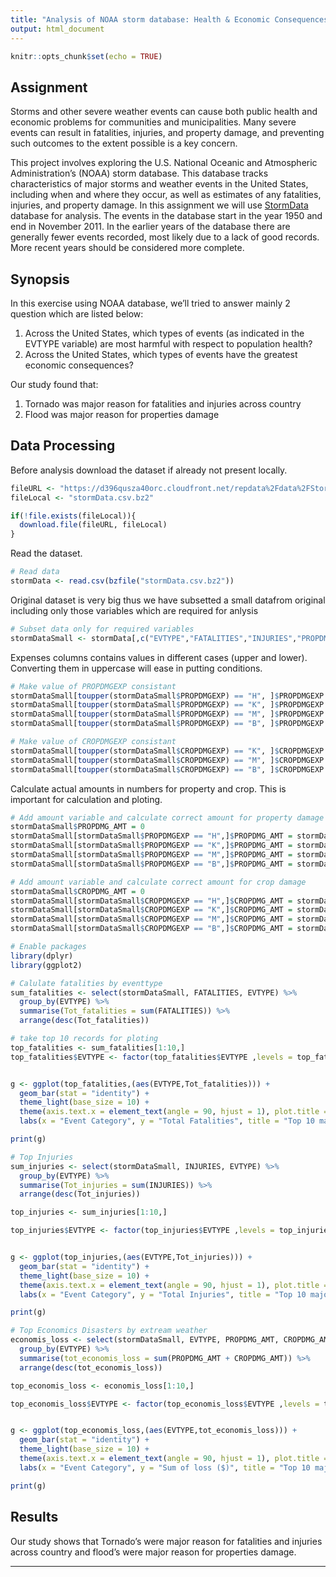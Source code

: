 ```yaml
---
title: "Analysis of NOAA storm database: Health & Economic Consequences"
output: html_document
---
```


```r
knitr::opts_chunk$set(echo = TRUE)
```

## Assignment  

Storms and other severe weather events can cause both public health and economic problems for communities and municipalities. Many severe events can result in fatalities, injuries, and property damage, and preventing such outcomes to the extent possible is a key concern.

This project involves exploring the U.S. National Oceanic and Atmospheric Administration's (NOAA) storm database. This database tracks characteristics of major storms and weather events in the United States, including when and where they occur, as well as estimates of any fatalities, injuries, and property damage. In this assignment we will use [StormData](https://d396qusza40orc.cloudfront.net/repdata%2Fdata%2FStormData.csv.bz2) database for analysis. The events in the database start in the year 1950 and end in November 2011. In the earlier years of the database there are generally fewer events recorded, most likely due to a lack of good records. More recent years should be considered more complete. 

## Synopsis  

In this exercise using NOAA database, we'll tried to answer mainly 2 question which are listed below:  

1. Across the United States, which types of events (as indicated in the EVTYPE variable) are most harmful with respect to population health?  
2. Across the United States, which types of events have the greatest economic consequences?  

Our study found that:  

1. Tornado was major reason for fatalities and injuries across country  
2. Flood was major reason for properties damage  


## Data Processing  

Before analysis download the dataset if already not present locally.
```r
fileURL <- "https://d396qusza40orc.cloudfront.net/repdata%2Fdata%2FStormData.csv.bz2"
fileLocal <- "stormData.csv.bz2"

if(!file.exists(fileLocal)){
  download.file(fileURL, fileLocal)
}
```

Read the dataset.
```r
# Read data
stormData <- read.csv(bzfile("stormData.csv.bz2"))
```

Original dataset is very big thus we have subsetted a small datafrom original including only those variables which are required for anlysis
```r
# Subset data only for required variables
stormDataSmall <- stormData[,c("EVTYPE","FATALITIES","INJURIES","PROPDMG","PROPDMGEXP","CROPDMG","CROPDMGEXP")]
```

Expenses columns contains values in different cases (upper and lower). Converting them in uppercase will ease in putting conditions.
```r
# Make value of PROPDMGEXP consistant
stormDataSmall[toupper(stormDataSmall$PROPDMGEXP) == "H", ]$PROPDMGEXP = "H"
stormDataSmall[toupper(stormDataSmall$PROPDMGEXP) == "K", ]$PROPDMGEXP = "K"
stormDataSmall[toupper(stormDataSmall$PROPDMGEXP) == "M", ]$PROPDMGEXP = "M"
stormDataSmall[toupper(stormDataSmall$PROPDMGEXP) == "B", ]$PROPDMGEXP = "B"

# Make value of CROPDMGEXP consistant
stormDataSmall[toupper(stormDataSmall$CROPDMGEXP) == "K", ]$CROPDMGEXP = "K"
stormDataSmall[toupper(stormDataSmall$CROPDMGEXP) == "M", ]$CROPDMGEXP = "M"
stormDataSmall[toupper(stormDataSmall$CROPDMGEXP) == "B", ]$CROPDMGEXP = "B"
```

Calculate actual amounts in numbers for property and crop. This is important for calculation and ploting.
```r
# Add amount variable and calculate correct amount for property damage
stormDataSmall$PROPDMG_AMT = 0
stormDataSmall[stormDataSmall$PROPDMGEXP == "H",]$PROPDMG_AMT = stormDataSmall[stormDataSmall$PROPDMGEXP == "H",]$PROPDMG * 10 ^ 2
stormDataSmall[stormDataSmall$PROPDMGEXP == "K",]$PROPDMG_AMT = stormDataSmall[stormDataSmall$PROPDMGEXP == "K",]$PROPDMG * 10 ^ 3
stormDataSmall[stormDataSmall$PROPDMGEXP == "M",]$PROPDMG_AMT = stormDataSmall[stormDataSmall$PROPDMGEXP == "M",]$PROPDMG * 10 ^ 6
stormDataSmall[stormDataSmall$PROPDMGEXP == "B",]$PROPDMG_AMT = stormDataSmall[stormDataSmall$PROPDMGEXP == "B",]$PROPDMG * 10 ^ 9

# Add amount variable and calculate correct amount for crop damage
stormDataSmall$CROPDMG_AMT = 0
stormDataSmall[stormDataSmall$CROPDMGEXP == "H",]$CROPDMG_AMT = stormDataSmall[stormDataSmall$CROPDMGEXP == "H",]$CROPDMG * 10 ^ 2
stormDataSmall[stormDataSmall$CROPDMGEXP == "K",]$CROPDMG_AMT = stormDataSmall[stormDataSmall$CROPDMGEXP == "K",]$CROPDMG * 10 ^ 3
stormDataSmall[stormDataSmall$CROPDMGEXP == "M",]$CROPDMG_AMT = stormDataSmall[stormDataSmall$CROPDMGEXP == "M",]$CROPDMG * 10 ^ 6
stormDataSmall[stormDataSmall$CROPDMGEXP == "B",]$CROPDMG_AMT = stormDataSmall[stormDataSmall$CROPDMGEXP == "B",]$CROPDMG * 10 ^ 9

```


```r
# Enable packages
library(dplyr)
library(ggplot2)
```


```r

# Calulate fatalities by eventtype
sum_fatalities <- select(stormDataSmall, FATALITIES, EVTYPE) %>%
  group_by(EVTYPE) %>%
  summarise(Tot_fatalities = sum(FATALITIES)) %>%
  arrange(desc(Tot_fatalities))

# take top 10 records for ploting
top_fatalities <- sum_fatalities[1:10,]
top_fatalities$EVTYPE <- factor(top_fatalities$EVTYPE ,levels = top_fatalities$EVTYPE)


g <- ggplot(top_fatalities,(aes(EVTYPE,Tot_fatalities))) +
  geom_bar(stat = "identity") +
  theme_light(base_size = 10) +
  theme(axis.text.x = element_text(angle = 90, hjust = 1), plot.title = element_text(hjust = 0.5, face = "bold")) +
  labs(x = "Event Category", y = "Total Fatalities", title = "Top 10 major fatalities in weather event")

print(g)

```

```r
# Top Injuries 
sum_injuries <- select(stormDataSmall, INJURIES, EVTYPE) %>%
  group_by(EVTYPE) %>%
  summarise(Tot_injuries = sum(INJURIES)) %>%
  arrange(desc(Tot_injuries))

top_injuries <- sum_injuries[1:10,]

top_injuries$EVTYPE <- factor(top_injuries$EVTYPE ,levels = top_injuries$EVTYPE)


g <- ggplot(top_injuries,(aes(EVTYPE,Tot_injuries))) + 
  geom_bar(stat = "identity") +
  theme_light(base_size = 10) + 
  theme(axis.text.x = element_text(angle = 90, hjust = 1), plot.title = element_text(hjust = 0.5, face = "bold")) +
  labs(x = "Event Category", y = "Total Injuries", title = "Top 10 major injuries record in weather event")

print(g)
```

```r
# Top Economics Disasters by extream weather
economis_loss <- select(stormDataSmall, EVTYPE, PROPDMG_AMT, CROPDMG_AMT) %>%
  group_by(EVTYPE) %>%
  summarise(tot_economis_loss = sum(PROPDMG_AMT + CROPDMG_AMT)) %>%
  arrange(desc(tot_economis_loss))

top_economis_loss <- economis_loss[1:10,]

top_economis_loss$EVTYPE <- factor(top_economis_loss$EVTYPE ,levels = top_economis_loss$EVTYPE)


g <- ggplot(top_economis_loss,(aes(EVTYPE,tot_economis_loss))) + 
  geom_bar(stat = "identity") +
  theme_light(base_size = 10) + 
  theme(axis.text.x = element_text(angle = 90, hjust = 1), plot.title = element_text(hjust = 0.5, face = "bold")) +
  labs(x = "Event Category", y = "Sum of loss ($)", title = "Top 10 major economis loss in weather event")

print(g)
```


## Results  

Our study shows that Tornado's were major reason for fatalities and injuries across country and flood's were major reason for properties damage.
  
  
  
***